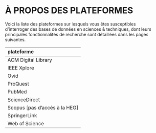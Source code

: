# À PROPOS DES PLATEFORMES

Voici la liste des plateformes sur lesquels vous êtes susceptibles d'interroger des bases de données en sciences & techniques, dont leurs principales fonctionnalités de recherche sont détaillées dans les pages suivantes.

| plateforme |
| :-- |
| ACM Digital Library |
| IEEE Xplore |
| Ovid |
| ProQuest |
| PubMed |
| ScienceDirect |
| Scopus [pas d'accès à la HEG] |
| SpringerLink |
| Web of Science |
